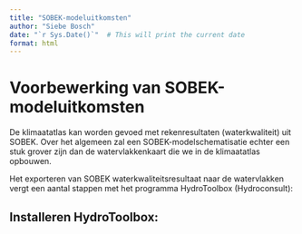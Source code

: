 ```yaml
---
title: "SOBEK-modeluitkomsten"
author: "Siebe Bosch"
date: "`r Sys.Date()`"  # This will print the current date
format: html
---
```


# Voorbewerking van SOBEK-modeluitkomsten

De klimaatatlas kan worden gevoed met rekenresultaten (waterkwaliteit) uit SOBEK. 
Over het algemeen zal een SOBEK-modelschematisatie echter een stuk grover zijn dan de watervlakkenkaart die we in de klimaatatlas opbouwen.

Het exporteren van SOBEK waterkwaliteitsresultaat naar de watervlakken vergt een aantal stappen met het programma HydroToolbox (Hydroconsult):

## Installeren HydroToolbox:


